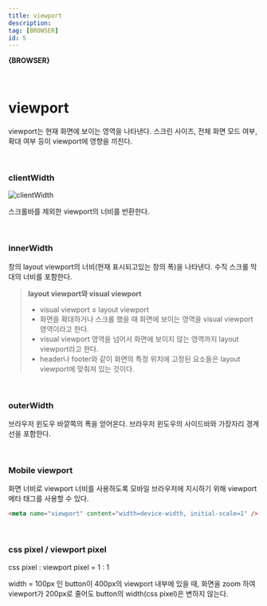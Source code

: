 ```yaml
---
title: viewport
description:
tag: [BROWSER]
id: 5
---
```


**{BROWSER}**

<br />

# viewport

viewport는 현재 화면에 보이는 영역을 나타낸다. 스크린 사이즈, 전체 화면 모드 여부, 확대 여부 등이 viewport에 영향을 끼친다.

<br />

### clientWidth

![clientWidth](https://developer.mozilla.org/ko/docs/Web/API/Element/clientWidth/dimensions-client.png)

스크롤바를 제외한 viewport의 너비를 반환한다.

<br />

### innerWidth

창의 layout viewport의 너비(현재 표시되고있는 창의 폭)을 나타낸다. 수직 스크롤 막대의 너비를 포함한다.

> **layout viewport와 visual viewport**
>
> -   visual viewport ≤ layout viewport
> -   화면을 확대하거나 스크롤 했을 때 화면에 보이는 영역을 visual viewport 영역이라고 한다.
> -   visual viewport 영역을 넘어서 화면에 보이지 않는 영역까지 layout viewport라고 한다.
> -   header나 footer와 같이 화면의 특정 위치에 고정된 요소들은 layout viewport에 맞춰져 있는 것이다.

<br />

### outerWidth

브라우저 윈도우 바깥쪽의 폭을 얻어온다. 브라우저 윈도우의 사이드바와 가장자리 경계선을 포함한다.

<br />

### Mobile viewport

화면 너비로 viewport 너비를 사용하도록 모바일 브라우저에 지시하기 위해 viewport 메타 태그를 사용할 수 있다.

```html
<meta name="viewport" content="width=device-width, initial-scale=1" />
```

<br />

### css pixel / viewport pixel

css pixel : viewport pixel = 1 : 1

width = 100px 인 button이 400px의 viewport 내부에 있을 때, 화면을 zoom 하여 viewport가 200px로 줄어도 button의 width(css pixel)은 변하지 않는다.
